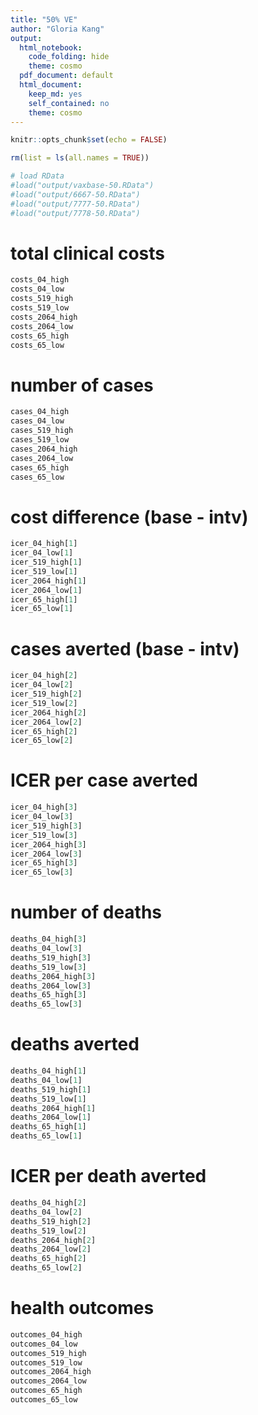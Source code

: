 ```yaml
---
title: "50% VE"
author: "Gloria Kang"
output:
  html_notebook: 
    code_folding: hide
    theme: cosmo
  pdf_document: default
  html_document: 
    keep_md: yes
    self_contained: no
    theme: cosmo
---
```


```r
knitr::opts_chunk$set(echo = FALSE)
```

```r
rm(list = ls(all.names = TRUE))
```

```r
# load RData
#load("output/vaxbase-50.RData")
#load("output/6667-50.RData")
#load("output/7777-50.RData")
#load("output/7778-50.RData")
```


# total clinical costs
```r
costs_04_high
costs_04_low
costs_519_high
costs_519_low
costs_2064_high
costs_2064_low
costs_65_high
costs_65_low
```

# number of cases
```r
cases_04_high
cases_04_low
cases_519_high
cases_519_low
cases_2064_high
cases_2064_low
cases_65_high
cases_65_low
```

# cost difference (base - intv)
```r
icer_04_high[1]
icer_04_low[1]
icer_519_high[1]
icer_519_low[1]
icer_2064_high[1]
icer_2064_low[1]
icer_65_high[1]
icer_65_low[1]
```

# cases averted (base - intv)
```r
icer_04_high[2]
icer_04_low[2]
icer_519_high[2]
icer_519_low[2]
icer_2064_high[2]
icer_2064_low[2]
icer_65_high[2]
icer_65_low[2]
```

# ICER per case averted
```r
icer_04_high[3]
icer_04_low[3]
icer_519_high[3]
icer_519_low[3]
icer_2064_high[3]
icer_2064_low[3]
icer_65_high[3]
icer_65_low[3]
```

# number of deaths
```r
deaths_04_high[3]
deaths_04_low[3]
deaths_519_high[3]
deaths_519_low[3]
deaths_2064_high[3]
deaths_2064_low[3]
deaths_65_high[3]
deaths_65_low[3]
```

# deaths averted
```r
deaths_04_high[1]
deaths_04_low[1]
deaths_519_high[1]
deaths_519_low[1]
deaths_2064_high[1]
deaths_2064_low[1]
deaths_65_high[1]
deaths_65_low[1]
```

# ICER per death averted
```r
deaths_04_high[2]
deaths_04_low[2]
deaths_519_high[2]
deaths_519_low[2]
deaths_2064_high[2]
deaths_2064_low[2]
deaths_65_high[2]
deaths_65_low[2]
```

# health outcomes
```r
outcomes_04_high
outcomes_04_low
outcomes_519_high
outcomes_519_low
outcomes_2064_high
outcomes_2064_low
outcomes_65_high
outcomes_65_low
```


